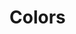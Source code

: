 
<Meta title="Design/Colors" />

<h1>Colors</h1>
 
<ColorPalette>
  <ColorItem
    title="Black and White"
    subtitle="$black, $white"
    colors={[
      "hsl(0 0% 5%)",
      "hsl(0 0% 100%)",
    ]}
  />
  <ColorItem
    title="Tones"
    subtitle="$grey-1 through $grey-10"
    colors={[
      "hsl(200 19% 18%)",
      "hsl(200 18% 26%)",
      "hsl(199 18% 33%)",
      "hsl(199 18% 40%)",
      "hsl(200 18% 46%)",
      "hsl(200 15% 54%)",
      "hsl(200 16% 62%)",
      "hsl(200 15% 73%)",
      "hsl(198 16% 84%)",
      "hsl(204 15% 94%)",
    ]}
  />
  <ColorItem
    title="Primary Colors"
    subtitle="$primary-1 through $primary-10"
    colors={[
      "hsl(185 41% 26%)",
      "hsl(188 47% 36%)",
      "hsl(189 50% 42%)",
      "hsl(190 51% 48%)",
      "hsl(190 58% 53%)",
      "hsl(189 63% 56%)",
      "hsl(189 66% 62%)",
      "hsl(189 69% 72%)",
      "hsl(188 68% 83%)",
      "hsl(190 71% 93%)",
    ]}
  />
  <ColorItem
    title="Accents"
    subtitle="$accent-1 through $accent-10"
    colors={[
      "hsl(-40 41% 26%)",
      "hsl(-37 47% 36%)",
      "hsl(-36 50% 42%)",
      "hsl(-35 51% 48%)",
      "hsl(-35 58% 53%)",
      "hsl(-36 63% 56%)",
      "hsl(-36 66% 62%)",
      "hsl(-36 69% 72%)",
      "hsl(-37 68% 83%)",
      "hsl(-40 71% 93%)",
    ]}
  />
  <ColorItem
    title="Positive Colors"
    subtitle="$success-1 through $success-10"
    colors={[
      "hsl(151 57% 22%)",
      "hsl(156 52% 30%)",
      "hsl(157 51% 34%)",
      "hsl(158 50% 38%)",
      "hsl(159 50% 42%)",
      "hsl(160 43% 48%)",
      "hsl(160 42% 57%)",
      "hsl(160 43% 68%)",
      "hsl(160 43% 81%)",
      "hsl(163 45% 92%)",
    ]}
  />
  <ColorItem
    title="Warning Colors"
    subtitle="$warning-1 through $warning-10"
    colors={[
      "hsl(26 100% 50%)",
      "hsl(34 100% 50%)",
      "hsl(38 100% 50%)",
      "hsl(42 100% 50%)",
      "hsl(45 100% 51%)",
      "hsl(45 100% 58%)",
      "hsl(46 100% 65%)",
      "hsl(45 100% 75%)",
      "hsl(45 100% 85%)",
      "hsl(46 100% 94%)",
    ]}
  />
  <ColorItem
    title="Negative Colors"
    subtitle="$failure-1 through $failure-10"
    colors={[
      "hsl(9 50% 42%)",
      "hsl(8 48% 47%)",
      "hsl(7 50% 51%)",
      "hsl(8 60% 56%)",
      "hsl(9 70% 59%)",
      "hsl(6 65% 62%)",
      "hsl(3 51% 67%)",
      "hsl(2 52% 76%)",
      "hsl(357 69% 90%)",
      "hsl(351 64% 96%)",
    ]}
  />
</ColorPalette>

